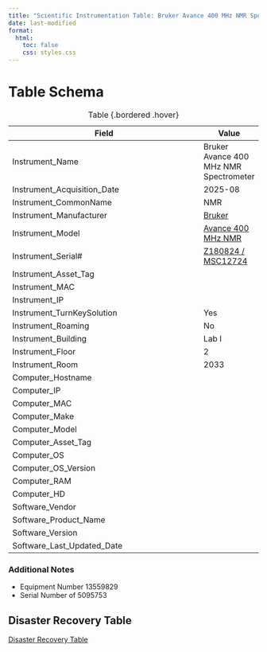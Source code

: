 ```yaml
---
title: "Scientific Instrumentation Table: Bruker Avance 400 MHz NMR Spectrometer"
date: last-modified
format:
  html:
    toc: false
    css: styles.css
---
```


# Table Schema

| Field                          | Value |
|--------------------------------|-------|
| Instrument_Name                | Bruker Avance 400 MHz NMR Spectrometer      |
| Instrument_Acquisition_Date    | 2025-08     |
| Instrument_CommonName          | NMR      |
| Instrument_Manufacturer        | [Bruker](https://www.bruker.com)      |
| Instrument_Model               | [Avance 400 MHz NMR](https://www.bruker.com/en/products-and-solutions/mr/nmr/avance-nmr-spectrometer.html)     |
| Instrument_Serial#             | [Z180824 / MSC12724](/assets/images/Bruker-Avance-NMR-400MHz-Spectrometer-Serial-Plate.jpg)      |
| Instrument_Asset_Tag           |       |
| Instrument_MAC                 |       |
| Instrument_IP                  |       |
| Instrument_TurnKeySolution     | Yes      |
| Instrument_Roaming             | No      |
| Instrument_Building            | Lab I      |
| Instrument_Floor               | 2      |
| Instrument_Room                | 2033      |
| Computer_Hostname              |       |
| Computer_IP                    |       |
| Computer_MAC                   |       |
| Computer_Make                  |       |
| Computer_Model                 |       |
| Computer_Asset_Tag             |       |
| Computer_OS                    |       |
| Computer_OS_Version            |       |
| Computer_RAM                   |       |
| Computer_HD                    |       |
| Software_Vendor                |       |
| Software_Product_Name          |       |
| Software_Version               |       |
| Software_Last_Updated_Date     |       |

: Table {.bordered .hover}

### Additional Notes
- Equipment Number 13559829
- Serial Number of 5095753


## Disaster Recovery Table
[Disaster Recovery Table](/Instrumentation/Disaster_Recovery_Table.qmd)